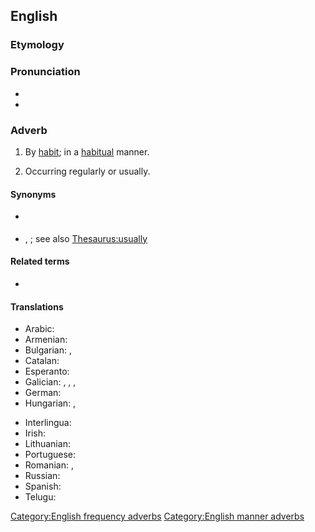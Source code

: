 ==English==

===Etymology===
{{suffix|en|habitual|ly}}

===Pronunciation===
* {{IPA|en|/həˈbɪtju.əli/|/həˈbɪtʃu.əli/|/həˈbɪtʃəli/}}
* {{audio|en|en-us-habitually.ogg|Audio (US)}}

===Adverb===
{{en-adv|-}}

# By [[habit]]; in a [[habitual]] manner.
#: {{ux|en|He is '''habitually''' inattentive of time.}}
# Occurring regularly or usually.
#: {{ux|en|Professor Franklein is '''habitually''' pessimistic.}}

====Synonyms====
* {{sense|by habit}} {{l|en|ritually}}
* {{sense|occurring regularly or usually}} {{l|en|customarily}}, {{l|en|usually}}; see also [[Thesaurus:usually]]

====Related terms====
* {{l|en|habitual}}

====Translations====
{{trans-top|occurring regularly or usually}}
* Arabic: {{t|ar|عَادَةً}}
* Armenian: {{t+|hy|սովորաբար}}
* Bulgarian: {{t+|bg|обикновено|sc=Cyrl}}, {{t+|bg|обичайно|sc=Cyrl}}
* Catalan: {{t+|ca|habitualment}}
* Esperanto: {{t|eo|kutime}}
* Galician: {{t|gl|decotío}}, {{t+|gl|decote}}, {{t+|gl|acotío}}, {{t+|gl|habitualmente}}
* German: {{t+|de|gewöhnlich}}
* Hungarian: {{t+|hu|rendszeresen}}, {{t+|hu|rendszerint}}
{{trans-mid}}
* Interlingua: {{t|ia|habitualmente}}
* Irish: {{t|ga|de ghréas}}
* Lithuanian: {{t|lt|iš papratimo}}
* Portuguese: {{t+|pt|habitualmente}}
* Romanian: {{t+|ro|uzual}}, {{t+|ro|regulat}}
* Russian: {{t+|ru|обы́чно}}
* Spanish: {{t+|es|habitualmente}}
* Telugu: {{t+|te|అలవాటుగా}}
{{trans-bottom}}

[[Category:English frequency adverbs]]
[[Category:English manner adverbs]]